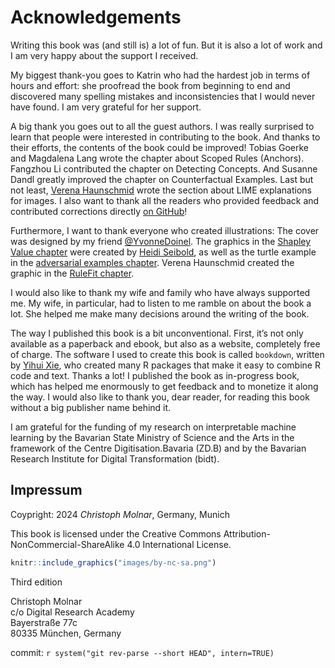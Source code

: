 # Acknowledgements

Writing this book was (and still is) a lot of fun.
But it is also a lot of work and I am very happy about the support I received.

My biggest thank-you goes to Katrin who had the hardest job in terms of hours and effort:
she proofread the book from beginning to end and discovered many spelling mistakes and inconsistencies that I would never have found.
I am very grateful for her support.

A big thank you goes out to all the guest authors.
I was really surprised to learn that people were interested in contributing to the book.
And thanks to their efforts, the contents of the book could be improved!
Tobias Goerke and Magdalena Lang wrote the chapter about Scoped Rules (Anchors).
Fangzhou Li contributed the chapter on Detecting Concepts.
And Susanne Dandl greatly improved the chapter on Counterfactual Examples.
Last but not least, [Verena Haunschmid](https://twitter.com/ExpectAPatronum) wrote the section about LIME explanations for images.
I also want to thank all the readers who provided feedback and contributed corrections directly [on GitHub](https://github.com/christophM/interpretable-ml-book/graphs/contributors)!

Furthermore, I want to thank everyone who created illustrations:
The cover was designed by my friend [\@YvonneDoinel](https://twitter.com/YvonneDoinel).
The graphics in the [Shapley Value chapter](#shapley) were created by [Heidi Seibold](https://twitter.com/HeidiBaya), as well as the turtle example in the [adversarial examples chapter](#adversarial).
Verena Haunschmid created the graphic in the [RuleFit chapter](#rulefit).

I would also like to thank my wife and family who have always supported me.
My wife, in particular, had to listen to me ramble on about the book a lot.
She helped me make many decisions around the writing of the book.

The way I published this book is a bit unconventional.
First, it's not only available as a paperback and ebook, but also as a website, completely free of charge.
The software I used to create this book is called `bookdown`, written by [Yihui Xie](https://yihui.name/), who created many R packages that make it easy to combine R code and text.
Thanks a lot!
I published the book as in-progress book, which has helped me enormously to get feedback and to monetize it along the way.
I would also like to thank you, dear reader, for reading this book without a big publisher name behind it.

I am grateful for the funding of my research on interpretable machine learning by the Bavarian State Ministry of Science and the Arts in the framework of the Centre Digitisation.Bavaria (ZD.B) and by the Bavarian Research Institute for Digital Transformation (bidt).

::: {.content-visible when-format="epub"}

# Impressum {-}

Coypright: 2024 *Christoph Molnar*, Germany, Munich

This book is licensed under the Creative Commons Attribution-NonCommercial-ShareAlike 4.0 International License.
```r
knitr::include_graphics("images/by-nc-sa.png")
```

Third edition

Christoph Molnar  
c/o Digital Research Academy  
Bayerstraße 77c  
80335 München, Germany

commit: `r system("git rev-parse --short HEAD", intern=TRUE)`

:::

